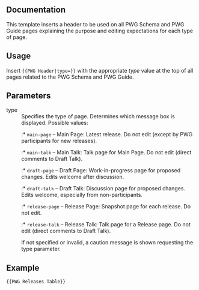 {{Documentation subpage}}

== Documentation ==
This template inserts a header to be used on all PWG Schema and PWG Guide pages explaining the purpose and editing expectations for each type of page.

== Usage ==
Insert <code><nowiki>{{PWG Header|type=}}</nowiki></code> with the appropriate ''type'' value at the top of all pages related to the PWG Schema and PWG Guide.

== Parameters ==
;type
: Specifies the type of page. Determines which message box is displayed. Possible values:
::* <code>main-page</code> – Main Page: Latest release. Do not edit (except by PWG participants for new releases).
::* <code>main-talk</code> – Main Talk: Talk page for Main Page. Do not edit (direct comments to Draft Talk).
::* <code>draft-page</code> – Draft Page: Work-in-progress page for proposed changes. Edits welcome after discussion.
::* <code>draft-talk</code> – Draft Talk: Discussion page for proposed changes. Edits welcome, especially from non-participants.
::* <code>release-page</code> – Release Page: Snapshot page for each release. Do not edit.
::* <code>release-talk</code> – Release Talk: Talk page for a Release page. Do not edit (direct comments to Draft Talk).
: If not specified or invalid, a caution message is shown requesting the type parameter.

== Example ==
<pre>
{{PWG Releases Table}}
</pre>

{{PWG Releases Table}}

